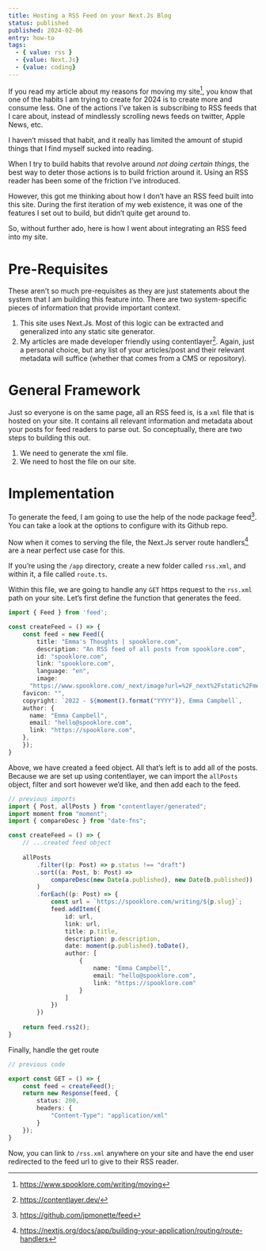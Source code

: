 ```yaml
---
title: Hosting a RSS Feed on your Next.Js Blog
status: published
published: 2024-02-06
entry: how-to
tags:
  - { value: rss }
  - {value: Next.Js}
  - {value: coding}
---
```


If you read my article about my reasons for moving my site[^1], you know that one of the habits I am trying to create for 2024 is to create more and consume less. One of the actions I’ve taken is subscribing to RSS feeds that I care about, instead of mindlessly scrolling news feeds on twitter, Apple News, etc.

I haven’t missed that habit, and it really has limited the amount of stupid things that I find myself sucked into reading. 

When I try to build habits that revolve around _not doing certain things_, the best way to deter those actions is to build friction around it. Using an RSS reader has been some of the friction I’ve introduced.

However, this got me thinking about how I don’t have an RSS feed built into this site. During the first iteration of my web existence, it was one of the features I set out to build, but didn’t quite get around to.

So, without further ado, here is how I went about integrating an RSS feed into my site.

# Pre-Requisites

These aren’t so much pre-requisites as they are just statements about the system that I am building this feature into. There are two system-specific pieces of information that provide important context.

1. This site uses Next.Js. Most of this logic can be extracted and generalized into any static site generator.
2. My articles are made developer friendly using contentlayer[^2]. Again, just a personal choice, but any list of your articles/post and their relevant metadata will suffice (whether that comes from a CMS or repository).

# General Framework

Just so everyone is on the same page, all an RSS feed is, is a `xml` file that is hosted on your site. It contains all relevant information and metadata about your posts for feed readers to parse out. So conceptually, there are two steps to building this out.

1. We need to generate the xml file.
2. We need to host the file on our site.

# Implementation

To generate the feed, I am going to use the help of the node package feed[^3]. You can take a look at the options to configure with its Github repo.

Now when it comes to serving the file, the Next.Js server route handlers[^4] are a near perfect use case for this.

If you’re using the `/app` directory, create a new folder called `rss.xml`, and within it, a file called `route.ts`.

Within this file, we are going to handle any `GET` https request to the `rss.xml` path on your site. Let’s first define the function that generates the feed.

```ts
import { Feed } from 'feed';

const createFeed = () => {
	const feed = new Feed({
		title: "Emma's Thoughts | spooklore.com",
		description: "An RSS feed of all posts from spooklore.com",
		id: "spooklore.com",
		link: "spooklore.com",
		language: "en",
		image:
      "https://www.spooklore.com/_next/image?url=%2F_next%2Fstatic%2Fmedia%2Fspooklore.e786bb34.png&w=2048&q=75",
    favicon: "",
    copyright: `2022 - ${moment().format("YYYY")}, Emma Campbell`,
    author: {
      name: "Emma Campbell",
      email: "hello@spooklore.com",
      link: "https://spooklore.com",
    },
	});
}
```

Above, we have created a feed object. All that’s left is to add all of the posts. Because we are set up using contentlayer, we can import the `allPosts` object, filter and sort however we’d like, and then add each to the feed.

```ts
// previous imports
import { Post, allPosts } from "contentlayer/generated";
import moment from "moment";
import { compareDesc } from "date-fns";

const createFeed = () => {
	// ...created feed object
	
	allPosts
		.filter((p: Post) => p.status !== "draft")
		.sort((a: Post, b: Post) => 
			compareDesc(new Date(a.published), new Date(b.published))
		)
		.forEach((p: Post) => {
			const url = `https://spooklore.com/writing/${p.slug}`;
			feed.addItem({
				id: url,
				link: url,
				title: p.title,
				description: p.description,
				date: moment(p.published).toDate(),
				author: [
					{
						name: "Emma Campbell",
						email: "hello@spooklore.com",
						link: "https://spooklore.com"
					}
				]
			})
		})
		
	return feed.rss2();
}
```

Finally, handle the get route

```ts
// previous code

export const GET = () => {
	const feed = createFeed();
	return new Response(feed, {
		status: 200,
		headers: {
			"Content-Type": "application/xml"
		}
	});
}
```

Now, you can link to `/rss.xml` anywhere on your site and have the end user redirected to the feed url to give to their RSS reader.

[^1]: https://www.spooklore.com/writing/moving
[^2]: https://contentlayer.dev/
[^3]: https://github.com/jpmonette/feed
[^4]: https://nextjs.org/docs/app/building-your-application/routing/route-handlers
